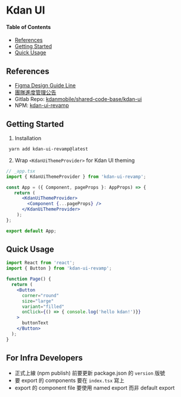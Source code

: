 
<Meta title="Getting Started" />

# Kdan UI

#### Table of Contents

- [References](#references)
- [Getting Started](#getting-started)
- [Quick Usage](#quick-usage)


## References
- [Figma Design Guide Line](https://www.figma.com/file/LWPqD8d0ItyVZ0pgigI6RU/KDAN-Web%EF%BD%9C-Design-Guideline_2023Q4?type=design&node-id=2902%3A50548&mode=design&t=2M5NkOamEzikRf8J-1)
- [團隊進度管理公告](https://docs.google.com/spreadsheets/d/12hhi75w3Qg_UnatjCscy4mYM5vac8eD90ky_6EjmBhM/edit?usp=sharing)
- Gitlab Repo: [kdanmobile/shared-code-base/kdan-ui](https://gitlab.kdanmobile.com/kdanmobile/shared-code-base/kdan-ui)
- NPM: [kdan-ui-revamp](https://www.npmjs.com/package/kdan-ui-revamp)

## Getting Started

1. Installation
```sh
 yarn add kdan-ui-revamp@latest
```

2. Wrap `<KdanUiThemeProvider>` for Kdan UI theming
```jsx
// _app.tsx
import { KdanUiThemeProvider } from 'kdan-ui-revamp';

const App = ({ Component, pageProps }: AppProps) => {
   return (
      <KdanUiThemeProvider>
        <Component {...pageProps} />
      </KdanUiThemeProvider>
    );
};

export default App;
```

## Quick Usage

```jsx
import React from 'react';
import { Button } from 'kdan-ui-revamp';

function Page() {
  return (
    <Button
      corner="round"
      size="large"
      variant="filled"
      onClick={() => { console.log('hello kdan!')}}
    >
      buttonText
    </Button>
  );
}
```

## For Infra Developers

* 正式上線 (npm publish) 前要更新 package.json 的 `version` 版號
* 要 export 的 components 要在 `index.tsx` 寫上
* export 的 component file 要使用 named export 而非 default export
